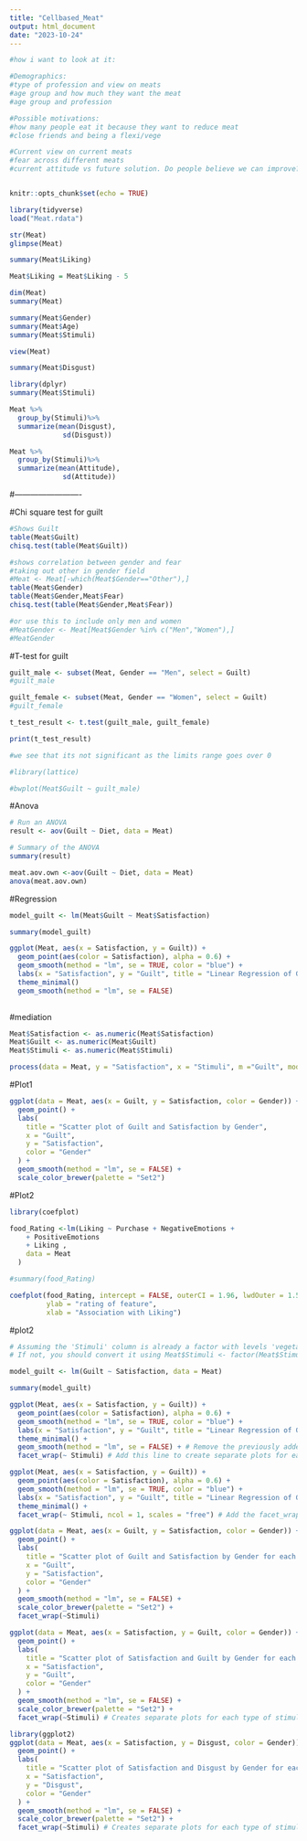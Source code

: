 ```yaml
---
title: "Cellbased_Meat"
output: html_document
date: "2023-10-24"
---
```


```r
#how i want to look at it:

#Demographics:
#type of profession and view on meats
#age group and how much they want the meat
#age group and profession

#Possible motivations:
#how many people eat it because they want to reduce meat
#close friends and being a flexi/vege

#Current view on current meats
#fear across different meats
#current attitude vs future solution. Do people believe we can improve?



```


```r
knitr::opts_chunk$set(echo = TRUE)
```

```r
library(tidyverse)
load("Meat.rdata")
```


```r
str(Meat)
glimpse(Meat)

summary(Meat$Liking)

Meat$Liking = Meat$Liking - 5
```

```r
dim(Meat)
summary(Meat)
```

```r
summary(Meat$Gender) 
summary(Meat$Age) 
summary(Meat$Stimuli)
```

```r
view(Meat)
```

```r
summary(Meat$Disgust)
```
```r

library(dplyr)
summary(Meat$Stimuli)

Meat %>%
  group_by(Stimuli)%>%
  summarize(mean(Disgust),
             sd(Disgust))

Meat %>%
  group_by(Stimuli)%>%
  summarize(mean(Attitude),
             sd(Attitude))

```
#-------------------------


#Chi square test for guilt
```r
#Shows Guilt
table(Meat$Guilt)
chisq.test(table(Meat$Guilt))

#shows correlation between gender and fear
#taking out other in gender field
#Meat <- Meat[-which(Meat$Gender=="Other"),]
table(Meat$Gender)
table(Meat$Gender,Meat$Fear)
chisq.test(table(Meat$Gender,Meat$Fear))

#or use this to include only men and women
#MeatGender <- Meat[Meat$Gender %in% c("Men","Women"),]
#MeatGender


```

#T-test for guilt
```r

guilt_male <- subset(Meat, Gender == "Men", select = Guilt)
#guilt_male

guilt_female <- subset(Meat, Gender == "Women", select = Guilt)
#guilt_female

t_test_result <- t.test(guilt_male, guilt_female)

print(t_test_result)

#we see that its not significant as the limits range goes over 0

#library(lattice)

#bwplot(Meat$Guilt ~ guilt_male)
```
#Anova
```r
# Run an ANOVA
result <- aov(Guilt ~ Diet, data = Meat)

# Summary of the ANOVA
summary(result)

meat.aov.own <-aov(Guilt ~ Diet, data = Meat)
anova(meat.aov.own)

```
#Regression
```r

model_guilt <- lm(Meat$Guilt ~ Meat$Satisfaction)

summary(model_guilt)

ggplot(Meat, aes(x = Satisfaction, y = Guilt)) + 
  geom_point(aes(color = Satisfaction), alpha = 0.6) + 
  geom_smooth(method = "lm", se = TRUE, color = "blue") + 
  labs(x = "Satisfaction", y = "Guilt", title = "Linear Regression of Guilt on Satisfaction") +
  theme_minimal()
  geom_smooth(method = "lm", se = FALSE)
  

```

#mediation
```r

Meat$Satisfaction <- as.numeric(Meat$Satisfaction)
Meat$Guilt <- as.numeric(Meat$Guilt)
Meat$Stimuli <- as.numeric(Meat$Stimuli)

process(data = Meat, y = "Satisfaction", x = "Stimuli", m ="Guilt", model = 4)


```
#Plot1
```r

ggplot(data = Meat, aes(x = Guilt, y = Satisfaction, color = Gender)) + 
  geom_point() +
  labs(
    title = "Scatter plot of Guilt and Satisfaction by Gender",
    x = "Guilt",
    y = "Satisfaction",
    color = "Gender"
  ) +
  geom_smooth(method = "lm", se = FALSE) + 
  scale_color_brewer(palette = "Set2") 

```
#Plot2
```r
library(coefplot)

food_Rating <-lm(Liking ~ Purchase + NegativeEmotions +
    + PositiveEmotions
    + Liking ,
    data = Meat
  )

#summary(food_Rating)

coefplot(food_Rating, intercept = FALSE, outerCI = 1.96, lwdOuter = 1.5,
         ylab = "rating of feature",
         xlab = "Association with Liking")
```
#plot2
```r
# Assuming the 'Stimuli' column is already a factor with levels 'vegetal', 'cultivated', and 'insects'.
# If not, you should convert it using Meat$Stimuli <- factor(Meat$Stimuli, levels = c('vegetal', 'cultivated', 'insects'))

model_guilt <- lm(Guilt ~ Satisfaction, data = Meat)

summary(model_guilt)

ggplot(Meat, aes(x = Satisfaction, y = Guilt)) + 
  geom_point(aes(color = Satisfaction), alpha = 0.6) + 
  geom_smooth(method = "lm", se = TRUE, color = "blue") + 
  labs(x = "Satisfaction", y = "Guilt", title = "Linear Regression of Guilt on Satisfaction by Stimuli") +
  theme_minimal() +
  geom_smooth(method = "lm", se = FALSE) + # Remove the previously added geom_smooth with SE
  facet_wrap(~ Stimuli) # Add this line to create separate plots for each stimulus


```
```r
ggplot(Meat, aes(x = Satisfaction, y = Guilt)) + 
  geom_point(aes(color = Satisfaction), alpha = 0.6) + 
  geom_smooth(method = "lm", se = TRUE, color = "blue") + 
  labs(x = "Satisfaction", y = "Guilt", title = "Linear Regression of Guilt on Satisfaction by Stimuli") +
  theme_minimal() +
  facet_wrap(~ Stimuli, ncol = 1, scales = "free") # Add the facet_wrap to create a separate plot for each stimulus

```



```r
ggplot(data = Meat, aes(x = Guilt, y = Satisfaction, color = Gender)) + 
  geom_point() +
  labs(
    title = "Scatter plot of Guilt and Satisfaction by Gender for each Stimulus",
    x = "Guilt",
    y = "Satisfaction",
    color = "Gender"
  ) +
  geom_smooth(method = "lm", se = FALSE) + 
  scale_color_brewer(palette = "Set2") +
  facet_wrap(~Stimuli)
```
```r
ggplot(data = Meat, aes(x = Satisfaction, y = Guilt, color = Gender)) + 
  geom_point() +
  labs(
    title = "Scatter plot of Satisfaction and Guilt by Gender for each Stimulus",
    x = "Satisfaction",
    y = "Guilt",
    color = "Gender"
  ) +
  geom_smooth(method = "lm", se = FALSE) + 
  scale_color_brewer(palette = "Set2") +
  facet_wrap(~Stimuli) # Creates separate plots for each type of stimulus
```
```r
library(ggplot2)
ggplot(data = Meat, aes(x = Satisfaction, y = Disgust, color = Gender)) + 
  geom_point() +
  labs(
    title = "Scatter plot of Satisfaction and Disgust by Gender for each Stimulus",
    x = "Satisfaction",
    y = "Disgust",
    color = "Gender"
  ) +
  geom_smooth(method = "lm", se = FALSE) + 
  scale_color_brewer(palette = "Set2") +
  facet_wrap(~Stimuli) # Creates separate plots for each type of stimulus
```

